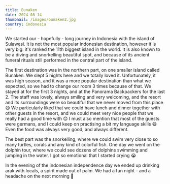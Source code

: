 ```yaml
---
title: Bunaken
date: 2024-08-14
thumbnail: /images/bunaken2.jpg
country: indonesia
---
```


We started our - hopefully - long journey in Indonesia with the island of Sulawesi. It is not the most popular indonesian destination, however it is very big: it's ranked the 11th biggest island in the world. It is also known to be a diving and snorkelling beautiful spot, and because of its ancient funeral rituals still performed in the central part of the island. 

<BigSpace />

The first destination was in the northern part, on one smaller island called Bunaken. We slept 5 nights here and we totally loved it. Unfortunately, it was high season, and it was a more popular destination than what we expected, so we had to change our room 3 times because of that. We stayed at <LinkComponent href="https://www.bunakendiving.co/pages/index.php" text="Panorama Dive resort" /> for the first 3 nights, and at the Panorama Backpackers for the last 2. The staff was lovely, always smiling and very welcoming, and the resort and its surroundings were so beautiful that we never moved from this place 😅 We particularly liked that we could have lunch and dinner together with other guests in the resort, and we could meet very nice people that we really had a good time with 😊 I must also mention that most of the guests were germans, and I could keep on practising a bit my language skills 😄 Even the food was always very good, and always different.

<ImageComponent src="/images/bunaken5.jpg" alt="Bunaken" />
<ImageComponent src="/images/bunaken4.jpg" alt="Bunaken" />

The best part was the snorkelling, where we could swim very close to so many turtles, corals and any kind of colorful fish. One day we went on the dolphin tour, where we could see dozens of dolphins swimming and jumping in the water. I got so emotional that I started crying 😭

<ImageComponent src="/images/bunaken1.jpg" alt="Bunaken" />
<ImageComponent src="/images/bunaken2.jpg" alt="Bunaken" />
<ImageComponent src="/images/bunaken3.jpg" alt="Bunaken" />
<ImageComponent src="/images/bunaken8.jpg" alt="Bunaken" />

In the evening of the indonesian independence day we ended up drinking arak with locals, a spirit made out of palm. We had a fun night - and a headache on the next morning 🤣

<ImageComponent src="/images/bunaken6.jpg" alt="Bunaken" />
<ImageComponent src="/images/bunaken7.jpg" alt="Bunaken" />
